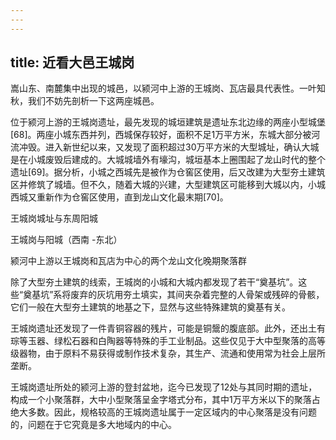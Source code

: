 ```yaml
---
---
---
```

title: 近看大邑王城岗
---




嵩山东、南麓集中出现的城邑，以颍河中上游的王城岗、瓦店最具代表性。一叶知秋，我们不妨先剖析一下这两座城邑。

位于颍河上游的王城岗遗址，最先发现的城垣建筑是遗址东北边缘的两座小型城堡[68]。两座小城东西并列，西城保存较好，面积不足1万平方米，东城大部分被河流冲毁。进入新世纪以来，又发现了面积超过30万平方米的大型城址，确认大城是在小城废毁后建成的。大城城墙外有壕沟，城垣基本上圈围起了龙山时代的整个遗址[69]。据分析，小城之西城先是被作为仓窖区使用，后又改建为大型夯土建筑区并修筑了城墙。但不久，随着大城的兴建，大型建筑区可能移到大城以内，小城西城又重新作为仓窖区使用，直到龙山文化最末期[70]。



王城岗城址与东周阳城





王城岗与阳城（西南 -东北）





颍河中上游以王城岗和瓦店为中心的两个龙山文化晚期聚落群



除了大型夯土建筑的线索，王城岗的小城和大城内都发现了若干“奠基坑”。这些“奠基坑”系将废弃的灰坑用夯土填实，其间夹杂着完整的人骨架或残碎的骨骸，它们一般在大型夯土建筑的地基之下，显然与这些特殊建筑的奠基有关。

王城岗遗址还发现了一件青铜容器的残片，可能是铜鬶的腹底部。此外，还出土有琮等玉器、绿松石器和白陶器等特殊的手工业制品。这些仅见于大中型聚落的高等级器物，由于原料不易获得或制作技术复杂，其生产、流通和使用常为社会上层所垄断。

王城岗遗址所处的颍河上游的登封盆地，迄今已发现了12处与其同时期的遗址，构成一个小聚落群，大中小型聚落呈金字塔式分布，其中1万平方米以下的聚落占绝大多数。因此，规格较高的王城岗遗址属于一定区域内的中心聚落是没有问题的，问题在于它究竟是多大地域内的中心。